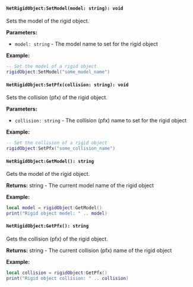 
#### `NetRigidObject:SetModel(model: string): void`

Sets the model of the rigid object.

**Parameters:**
- `model: string` - The model name to set for the rigid object

**Example:**
```lua
-- Set the model of a rigid object
rigidObject:SetModel("some_model_name")
```

#### `NetRigidObject:SetPfx(collision: string): void`

Sets the collision (pfx) of the rigid object.

**Parameters:**
- `collision: string` - The collision (pfx) name to set for the rigid object

**Example:**
```lua
-- Set the collision of a rigid object
rigidObject:SetPfx("some_collision_name")
```

#### `NetRigidObject:GetModel(): string`

Gets the model of the rigid object.

**Returns:** string - The current model name of the rigid object

**Example:**
```lua
local model = rigidObject:GetModel()
print("Rigid object model: " .. model)
```

#### `NetRigidObject:GetPfx(): string`

Gets the collision (pfx) of the rigid object.

**Returns:** string - The current collision (pfx) name of the rigid object

**Example:**
```lua
local collision = rigidObject:GetPfx()
print("Rigid object collision: " .. collision)
```